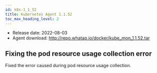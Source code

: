 ```yaml
---
id: k8s-1_1_52
title: Kubernetes Agent 1.1.52
toc_max_heading_level: 2
---
```



-   Release date: 2022-08-03
-   Agent download: http://repo.whatap.io/docker/kube_mon_1.1.52.tar

## Fixing the pod resource usage collection error

Fixed the error caused during pod resource usage collection.

